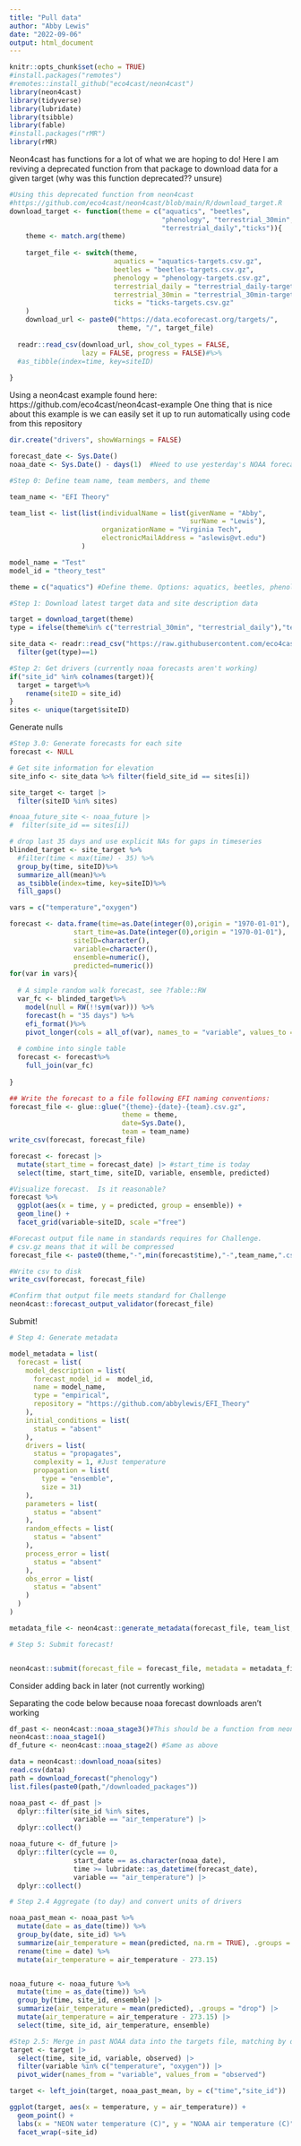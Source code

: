 ```yaml
---
title: "Pull data"
author: "Abby Lewis"
date: "2022-09-06"
output: html_document
---
```


```r
knitr::opts_chunk$set(echo = TRUE)
#install.packages("remotes")
#remotes::install_github("eco4cast/neon4cast")
library(neon4cast)
library(tidyverse)
library(lubridate)
library(tsibble)
library(fable)
#install.packages("rMR")
library(rMR)
```


Neon4cast has functions for a lot of what we are hoping to do! Here I am reviving a deprecated function from that package to download data for a given target (why was this function deprecated?? unsure)
```r
#Using this deprecated function from neon4cast
#https://github.com/eco4cast/neon4cast/blob/main/R/download_target.R
download_target <- function(theme = c("aquatics", "beetles",
                                      "phenology", "terrestrial_30min",
                                      "terrestrial_daily","ticks")){  
    theme <- match.arg(theme)
    
    target_file <- switch(theme,
                          aquatics = "aquatics-targets.csv.gz",
                          beetles = "beetles-targets.csv.gz",
                          phenology = "phenology-targets.csv.gz",
                          terrestrial_daily = "terrestrial_daily-targets.csv.gz",
                          terrestrial_30min = "terrestrial_30min-targets.csv.gz",
                          ticks = "ticks-targets.csv.gz"
    )
    download_url <- paste0("https://data.ecoforecast.org/targets/",
                           theme, "/", target_file)
  
  readr::read_csv(download_url, show_col_types = FALSE,
                  lazy = FALSE, progress = FALSE)#%>% 
  #as_tibble(index=time, key=siteID)
  
}
```


Using a neon4cast example found here: https://github.com/eco4cast/neon4cast-example
One thing that is nice about this example is we can easily set it up to run automatically using code from this repository

```r
dir.create("drivers", showWarnings = FALSE)

forecast_date <- Sys.Date()
noaa_date <- Sys.Date() - days(1)  #Need to use yesterday's NOAA forecast because today's is not available yet

#Step 0: Define team name, team members, and theme

team_name <- "EFI Theory"

team_list <- list(list(individualName = list(givenName = "Abby", 
                                             surName = "Lewis"),
                       organizationName = "Virginia Tech",
                       electronicMailAddress = "aslewis@vt.edu")
                  )

model_name = "Test"
model_id = "theory_test"

theme = c("aquatics") #Define theme. Options: aquatics, beetles, phenology, terrestrial_30min, terrestrial_daily, ticks

#Step 1: Download latest target data and site description data

target = download_target(theme)
type = ifelse(theme%in% c("terrestrial_30min", "terrestrial_daily"),"terrestrial",theme)

site_data <- readr::read_csv("https://raw.githubusercontent.com/eco4cast/neon4cast-targets/main/NEON_Field_Site_Metadata_20220412.csv") %>%
  filter(get(type)==1)

#Step 2: Get drivers (currently noaa forecasts aren't working)
if("site_id" %in% colnames(target)){
  target = target%>%
    rename(siteID = site_id)
}
sites <- unique(target$siteID)

```


Generate nulls

```r
#Step 3.0: Generate forecasts for each site
forecast <- NULL

# Get site information for elevation
site_info <- site_data %>% filter(field_site_id == sites[i]) 

site_target <- target |> 
  filter(siteID %in% sites)

#noaa_future_site <- noaa_future |> 
#  filter(site_id == sites[i])

# drop last 35 days and use explicit NAs for gaps in timeseries
blinded_target <- site_target %>% 
  #filter(time < max(time) - 35) %>% 
  group_by(time, siteID)%>%
  summarize_all(mean)%>%
  as_tsibble(index=time, key=siteID)%>%
  fill_gaps()

vars = c("temperature","oxygen")

forecast <- data.frame(time=as.Date(integer(0),origin = "1970-01-01"),
                start_time=as.Date(integer(0),origin = "1970-01-01"),
                siteID=character(),
                variable=character(),
                ensemble=numeric(),
                predicted=numeric())
for(var in vars){
  
  # A simple random walk forecast, see ?fable::RW
  var_fc <- blinded_target%>%
    model(null = RW(!!sym(var))) %>%
    forecast(h = "35 days") %>%
    efi_format()%>%
    pivot_longer(cols = all_of(var), names_to = "variable", values_to = "predicted")
  
  # combine into single table
  forecast <- forecast%>%
    full_join(var_fc)
  
}

## Write the forecast to a file following EFI naming conventions:
forecast_file <- glue::glue("{theme}-{date}-{team}.csv.gz",
                            theme = theme, 
                            date=Sys.Date(),
                            team = team_name)
write_csv(forecast, forecast_file)

forecast <- forecast |> 
  mutate(start_time = forecast_date) |> #start_time is today
  select(time, start_time, siteID, variable, ensemble, predicted)

#Visualize forecast.  Is it reasonable?
forecast %>% 
  ggplot(aes(x = time, y = predicted, group = ensemble)) +
  geom_line() +
  facet_grid(variable~siteID, scale ="free")

#Forecast output file name in standards requires for Challenge.  
# csv.gz means that it will be compressed
forecast_file <- paste0(theme,"-",min(forecast$time),"-",team_name,".csv.gz")

#Write csv to disk
write_csv(forecast, forecast_file)

#Confirm that output file meets standard for Challenge
neon4cast::forecast_output_validator(forecast_file)

```


Submit!

```r
# Step 4: Generate metadata

model_metadata = list(
  forecast = list(
    model_description = list(
      forecast_model_id =  model_id, 
      name = model_name, 
      type = "empirical",  
      repository = "https://github.com/abbylewis/EFI_Theory" 
    ),
    initial_conditions = list(
      status = "absent"
    ),
    drivers = list(
      status = "propagates",
      complexity = 1, #Just temperature
      propagation = list( 
        type = "ensemble", 
        size = 31) 
    ),
    parameters = list(
      status = "absent"
    ),
    random_effects = list(
      status = "absent"
    ),
    process_error = list(
      status = "absent"
    ),
    obs_error = list(
      status = "absent"
    )
  )
)

metadata_file <- neon4cast::generate_metadata(forecast_file, team_list, model_metadata)

# Step 5: Submit forecast!


neon4cast::submit(forecast_file = forecast_file, metadata = metadata_file, ask = FALSE)
```





Consider adding back in later (not currently working)


Separating the code below because noaa forecast downloads aren't working
```r
df_past <- neon4cast::noaa_stage3()#This should be a function from neon4cast but looks like something got messed up. Will need to fix later
neon4cast::noaa_stage1()
df_future <- neon4cast::noaa_stage2() #Same as above

data = neon4cast::download_noaa(sites)
read.csv(data)
path = download_forecast("phenology")
list.files(paste0(path,"/downloaded_packages"))

noaa_past <- df_past |> 
  dplyr::filter(site_id %in% sites,
                variable == "air_temperature") |> 
  dplyr::collect()

noaa_future <- df_future |> 
  dplyr::filter(cycle == 0,
                start_date == as.character(noaa_date),
                time >= lubridate::as_datetime(forecast_date), 
                variable == "air_temperature") |> 
  dplyr::collect()

# Step 2.4 Aggregate (to day) and convert units of drivers

noaa_past_mean <- noaa_past %>% 
  mutate(date = as_date(time)) %>% 
  group_by(date, site_id) %>% 
  summarize(air_temperature = mean(predicted, na.rm = TRUE), .groups = "drop") %>% 
  rename(time = date) %>% 
  mutate(air_temperature = air_temperature - 273.15)


noaa_future <- noaa_future %>% 
  mutate(time = as_date(time)) %>% 
  group_by(time, site_id, ensemble) |> 
  summarize(air_temperature = mean(predicted), .groups = "drop") |> 
  mutate(air_temperature = air_temperature - 273.15) |> 
  select(time, site_id, air_temperature, ensemble)

#Step 2.5: Merge in past NOAA data into the targets file, matching by date.
target <- target |> 
  select(time, site_id, variable, observed) |> 
  filter(variable %in% c("temperature", "oxygen")) |> 
  pivot_wider(names_from = "variable", values_from = "observed")

target <- left_join(target, noaa_past_mean, by = c("time","site_id"))

ggplot(target, aes(x = temperature, y = air_temperature)) +
  geom_point() +
  labs(x = "NEON water temperature (C)", y = "NOAA air temperature (C)") +
  facet_wrap(~site_id)

```


